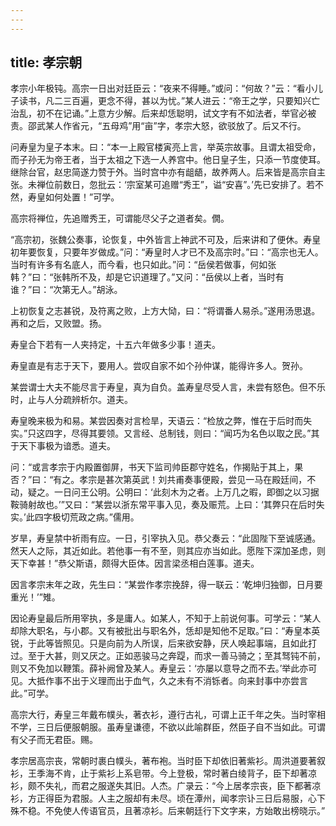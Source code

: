 ```yaml
---
---
---
```

title: 孝宗朝
---







孝宗小年极钝。高宗一日出对廷臣云：“夜来不得睡。”或问：“何故？”云：“看小儿子读书，凡二三百遍，更念不得，甚以为忧。”某人进云：“帝王之学，只要知兴亡治乱，初不在记诵。”上意方少解。后来却恁聪明，试文字有不如法者，举官必被责。邵武某人作省元，“五母鸡”用“亩”字，孝宗大怒，欲驳放了。后又不行。

问寿皇为皇子本末。曰：“本一上殿官楼寅亮上言，举英宗故事。且谓太祖受命，而子孙无为帝王者，当于太祖之下选一人养宫中。他日皇子生，只添一节度使耳。继除台官，赵忠简遂力赞于外。当时宫中亦有龃龉，故养两人。后来皆是高宗自主张。未禅位前数日，忽批云：‘宗室某可追赠“秀王”，谥“安喜”。’先已安排了。若不然，寿皇如何处置！”可学。

高宗将禅位，先追赠秀王，可谓能尽父子之道者矣。僩。

“高宗初，张魏公奏事，论恢复，中外皆言上神武不可及，后来讲和了便休。寿皇初年要恢复，只要年岁做成。”问：“寿皇时人才已不及高宗时。”曰：“高宗也无人。当时有许多有名底人，而今看，也只如此。”问：“岳侯若做事，何如张韩？”曰：“张韩所不及，却是它识道理了。”又问：“岳侯以上者，当时有谁？”曰：“次第无人。”胡泳。

上初恢复之志甚锐，及符离之败，上方大恸，曰：“将谓番人易杀。”遂用汤思退。再和之后，又败盟。扬。

寿皇合下若有一人夹持定，十五六年做多少事！道夫。

寿皇直是有志于天下，要用人。尝叹自家不如个孙仲谋，能得许多人。贺孙。

某尝谓士大夫不能尽言于寿皇，真为自负。盖寿皇尽受人言，未尝有怒色。但不乐时，止与人分疏辨析尔。道夫。

寿皇晚来极为和易。某尝因奏对言检旱，天语云：“检放之弊，惟在于后时而失实。”只这四字，尽得其要领。又言经、总制钱，则曰：“闻巧为名色以取之民。”其于天下事极为谙悉。道夫。

问：“或言孝宗于内殿置御屏，书天下监司帅臣郡守姓名，作揭贴于其上，果否？”曰：“有之。孝宗是甚次第英武！刘共甫奏事便殿，尝见一马在殿廷间，不动，疑之。一日问王公明。公明曰：‘此刻木为之者。上万几之暇，即御之以习据鞍骑射故也。’”又曰：“某尝以浙东常平事入见，奏及赈荒。上曰：‘其弊只在后时失实。’此四字极切荒政之病。”儒用。

岁旱，寿皇禁中祈雨有应。一日，引宰执入见。恭父奏云：“此固陛下至诚感通。然天人之际，其近如此。若他事一有不至，则其应亦当如此。愿陛下深加圣虑，则天下幸甚！”恭父斯语，颇得大臣体。因言梁丞相白莲事。道夫。

因言孝宗末年之政，先生曰：“某尝作孝宗挽辞，得一联云：‘乾坤归独御，日月要重光！’”雉。

因论寿皇最后所用宰执，多是庸人。如某人，不知于上前说何事。可学云：“某人却除大职名，与小郡。又有被批出与职名外，恁却是知他不足取。”曰：“寿皇本英锐，于此等皆照见。只是向前为人所误，后来欲安静，厌人唤起事端，且如此打过。至于大甚，则又厌之。正如恶骏马之奔踶，而求一善马骑之；至其驽钝不前，则又不免加以鞭策。薛补阙曾及某人。寿皇云：‘亦屡以意导之而不去。’举此亦可见。大抵作事不出于义理而出于血气，久之未有不消铄者。向来封事中亦尝言此。”可学。

高宗大行，寿皇三年戴布幞头，著衣衫，遵行古礼，可谓上正千年之失。当时宰相不学，三日后便服朝服。虽寿皇谦德，不欲以此喻群臣，然臣子自不当如此。可谓有父子而无君臣。赐。

孝宗居高宗丧，常朝时裹白幞头，著布袍。当时臣下却依旧著紫衫。周洪道要著叙衫，王季海不肯，止于紫衫上系皂带。今上登极，常时著白绫背子，臣下却著凉衫，颇不失礼，而君之服遂失其旧。人杰。广录云：“今上居孝宗丧，臣下都著凉衫，方正得臣为君服。人主之服却有未尽。顷在潭州，闻孝宗讣三日后易服，心下殊不稳。不免使人传语官员，且著凉衫。后来朝廷行下文字来，方始敢出榜晓示。”